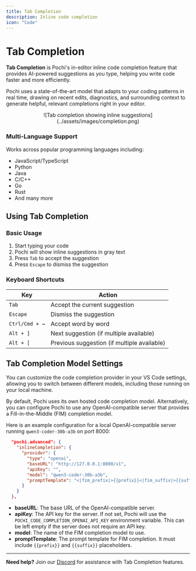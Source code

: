 ```yaml
---
title: Tab Completion
description: Inline code completion
icon: "Code"
---
```


# Tab Completion

**Tab Completion** is Pochi's in-editor inline code completion feature that provides AI-powered suggestions as you type, helping you write code faster and more efficiently.

Pochi uses a state-of-the-art model that adapts to your coding patterns in real time,
drawing on recent edits, diagnostics, and surrounding context to generate helpful,
relevant completions right in your editor.

<div align="center">
![Tab completion showing inline suggestions](../assets/images/completion.png)
</div>

### Multi-Language Support
Works across popular programming languages including:
- JavaScript/TypeScript
- Python
- Java
- C/C++
- Go
- Rust
- And many more


## Using Tab Completion

### Basic Usage
1. Start typing your code
2. Pochi will show inline suggestions in gray text
3. Press `Tab` to accept the suggestion
4. Press `Escape` to dismiss the suggestion

### Keyboard Shortcuts
| Key | Action |
|-----|--------|
| `Tab` | Accept the current suggestion |
| `Escape` | Dismiss the suggestion |
| `Ctrl/Cmd + →` | Accept word by word |
| `Alt + ]` | Next suggestion (if multiple available) |
| `Alt + [` | Previous suggestion (if multiple available) |


## Tab Completion Model Settings

You can customize the code completion provider in your VS Code settings, allowing you to switch between different models, including those running on your local machine.

By default, Pochi uses its own hosted code completion model. Alternatively, you can configure Pochi to use any OpenAI-compatible server that provides a Fill-in-the-Middle (FIM) completion model.

Here is an example configuration for a local OpenAI-compatible server running `qwen3-coder-30b-a3b` on port 8000:

```json
  "pochi.advanced": {
    "inlineCompletion": {
      "provider": {
        "type": "openai",
        "baseURL": "http://127.0.0.1:8000/v1",
        "apiKey": "",
        "model": "qwen3-coder-30b-a3b",
        "promptTemplate": "<|fim_prefix|>{{prefix}}<|fim_suffix|>{{suffix}}<|fim_middle|>"
      }
    }
  },
```

- **baseURL**: The base URL of the OpenAI-compatible server.
- **apiKey**: The API key for the server. If not set, Pochi will use the `POCHI_CODE_COMPLETION_OPENAI_API_KEY` environment variable. This can be left empty if the server does not require an API key.
- **model**: The name of the FIM completion model to use.
- **promptTemplate**: The prompt template for FIM completion. It must include `{{prefix}}` and `{{suffix}}` placeholders.

---

**Need help?** Join our [Discord](http://getpochi.com/discord) for assistance with Tab Completion features.

